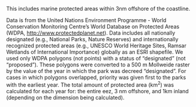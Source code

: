 This includes marine protected areas within 3nm offshore of the coastline.  

Data is from the United Nations Environment Programme - World Conservation Monitoring Centre’s World Database on Protected Areas (WDPA, [http://www.protectedplanet.net](http://www.protectedplanet.net)). Data includes all nationally designated (e.g., National Parks, Nature Reserves) and internationally recognized protected areas (e.g., UNESCO World Heritage Sites, Ramsar Wetlands of International Importance) globally as an ESRI shapefile. We used only WDPA polygons (not points) with a status of “designated” (not “proposed”). These polygons were converted to a 500 m Mollweide raster by the value of the year in which the park was decreed “designated”. For cases in which polygons overlapped, priority was given first to the parks with the earliest year. The total amount of protected area (km^2^) was calculated for each year for: the entire eez, 3 nm offshore, and 1km inland (depending on the dimension being calculated). 



